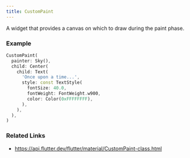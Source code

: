 ```yaml
---
title: CustomPaint
---
```


A widget that provides a canvas on which to draw during the paint phase.

### Example

```dart liveslice=CustomPaint
CustomPaint(
  painter: Sky(),
  child: Center(
    child: Text(
      'Once upon a time...',
      style: const TextStyle(
        fontSize: 40.0,
        fontWeight: FontWeight.w900,
        color: Color(0xFFFFFFFF),
      ),
    ),
  ),
)
```

### Related Links
- https://api.flutter.dev/flutter/material/CustomPaint-class.html
